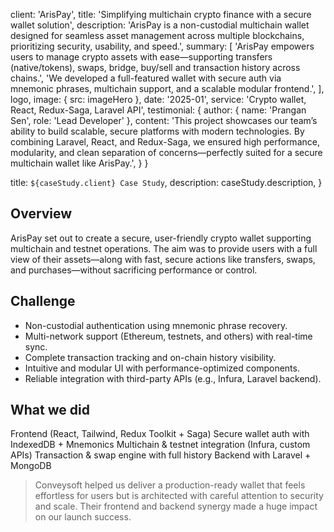
  client: 'ArisPay',
  title: 'Simplifying multichain crypto finance with a secure wallet solution',
  description:
    'ArisPay is a non-custodial multichain wallet designed for seamless asset management across multiple blockchains, prioritizing security, usability, and speed.',
  summary: [
    'ArisPay empowers users to manage crypto assets with ease—supporting transfers (native/tokens), swaps, bridge, buy/sell and transaction history across chains.',
    'We developed a full-featured wallet with secure auth via mnemonic phrases, multichain support, and a scalable modular frontend.',
  ],
  logo,
  image: { src: imageHero },
  date: '2025-01',
  service: 'Crypto wallet, React, Redux-Saga, Laravel API',
  testimonial: {
    author: { name: 'Prangan Sen', role: 'Lead Developer' },
    content:
    'This project showcases our team’s ability to build scalable, secure platforms with modern technologies. By combining Laravel, React, and Redux-Saga, we ensured high performance, modularity, and clean separation of concerns—perfectly suited for a secure multichain wallet like ArisPay.',
}
}

  title: `${caseStudy.client} Case Study`,
  description: caseStudy.description,
}

## Overview

ArisPay set out to create a secure, user-friendly crypto wallet supporting multichain and testnet operations. The aim was to provide users with a full view of their assets—along with fast, secure actions like transfers, swaps, and purchases—without sacrificing performance or control.

## Challenge

- Non-custodial authentication using mnemonic phrase recovery.
- Multi-network support (Ethereum, testnets, and others) with real-time sync.
- Complete transaction tracking and on-chain history visibility.
- Intuitive and modular UI with performance-optimized components.
- Reliable integration with third-party APIs (e.g., Infura, Laravel backend).

## What we did

<TagList>
  <TagListItem>Frontend (React, Tailwind, Redux Toolkit + Saga)</TagListItem>
  <TagListItem>Secure wallet auth with IndexedDB + Mnemonics</TagListItem>
  <TagListItem>Multichain & testnet integration (Infura, custom APIs)</TagListItem>
  <TagListItem>Transaction & swap engine with full history</TagListItem>
  <TagListItem>Backend with Laravel + MongoDB</TagListItem>
</TagList>

<Blockquote
  author={{ name: 'Angela Fisher', role: 'Product Lead at ArisPay' }}
  image={{ src: imageFounder }}
>
  Conveysoft helped us deliver a production-ready wallet that feels effortless for users but is architected with careful attention to security and scale. Their frontend and backend synergy made a huge impact on our launch success.
</Blockquote>

<StatList>
  <StatListItem value="4.9s" label="Avg. wallet sync time" />
  <StatListItem value="30k+" label="Monthly active users" />
  <StatListItem value="99.99%" label="API uptime since beta" />
  <StatListItem value="3,200+" label="Daily multichain transactions" />
</StatList>
